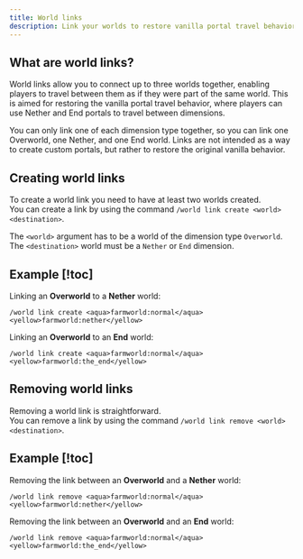 ```yaml
---
title: World links
description: Link your worlds to restore vanilla portal travel behavior
---
```


## What are world links?

World links allow you to connect up to three worlds together, enabling players to travel between them as if they were part of the same world.
This is aimed for restoring the vanilla portal travel behavior, where players can use Nether and End portals to travel between dimensions.

<Callout type="info">
  You can only link one of each dimension type together, so you can link one Overworld, one Nether,
  and one End world.
</Callout>

<Callout type="error">
  Links are not intended as a way to create custom portals, but rather to restore the original
  vanilla behavior.
</Callout>

## Creating world links

To create a world link you need to have at least two worlds created.  
You can create a link by using the command `/world link create <world> <destination>`.

The `<world>` argument has to be a world of the dimension type `Overworld`.  
The `<destination>` world must be a `Nether` or `End` dimension.

## Example [!toc]

Linking an **Overworld** to a **Nether** world:

```
/world link create <aqua>farmworld:normal</aqua> <yellow>farmworld:nether</yellow>
```

Linking an **Overworld** to an **End** world:

```
/world link create <aqua>farmworld:normal</aqua> <yellow>farmworld:the_end</yellow>
```

## Removing world links

Removing a world link is straightforward.  
You can remove a link by using the command `/world link remove <world> <destination>`.

## Example [!toc]

Removing the link between an **Overworld** and a **Nether** world:

```
/world link remove <aqua>farmworld:normal</aqua> <yellow>farmworld:nether</yellow>
```

Removing the link between an **Overworld** and an **End** world:

```
/world link remove <aqua>farmworld:normal</aqua> <yellow>farmworld:the_end</yellow>
```
